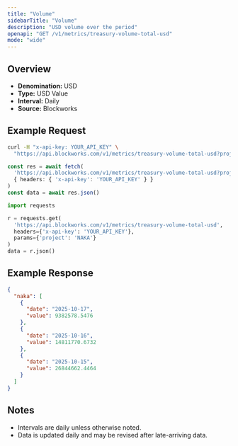 ```yaml
---
title: "Volume"
sidebarTitle: "Volume"
description: "USD volume over the period"
openapi: "GET /v1/metrics/treasury-volume-total-usd"
mode: "wide"
---
```


## Overview

- **Denomination:** USD
- **Type:** USD Value
- **Interval:** Daily
- **Source:** Blockworks

## Example Request

<CodeGroup>

```bash cURL
curl -H "x-api-key: YOUR_API_KEY" \
  "https://api.blockworks.com/v1/metrics/treasury-volume-total-usd?project=NAKA"
```

```typescript TypeScript
const res = await fetch(
  'https://api.blockworks.com/v1/metrics/treasury-volume-total-usd?project=NAKA',
  { headers: { 'x-api-key': 'YOUR_API_KEY' } }
)
const data = await res.json()
```

```python Python
import requests

r = requests.get(
  'https://api.blockworks.com/v1/metrics/treasury-volume-total-usd',
  headers={'x-api-key': 'YOUR_API_KEY'},
  params={'project': 'NAKA'}
)
data = r.json()
```

</CodeGroup>

## Example Response

```json
{
  "naka": [
    {
      "date": "2025-10-17",
      "value": 9382578.5476
    },
    {
      "date": "2025-10-16",
      "value": 14811770.6732
    },
    {
      "date": "2025-10-15",
      "value": 26844662.4464
    }
  ]
}
```

## Notes
- Intervals are daily unless otherwise noted.
- Data is updated daily and may be revised after late-arriving data.